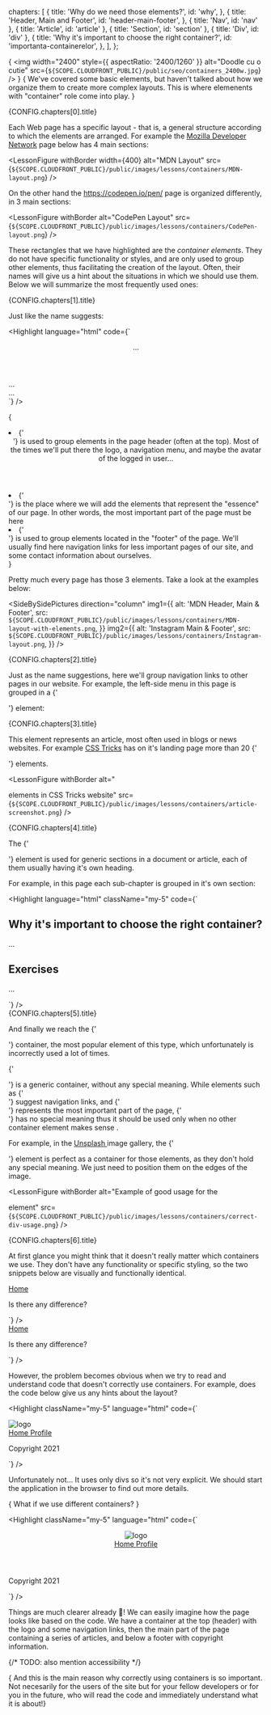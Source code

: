   chapters: [
    {
      title: 'Why do we need those elements?',
      id: 'why',
    }, {
      title: 'Header, Main and Footer',
      id: 'header-main-footer',
    },
    { title: 'Nav', id: 'nav' },
    { title: 'Article', id: 'article' },
    { title: 'Section', id: 'section' },
    { title: 'Div', id: 'div' },
    {
      title: 'Why it\'s important to choose the right container?',
      id: 'importanta-containerelor',
    },
  ],
};

{<LessonCover>
  <img
    width="2400"
    style={{ aspectRatio: '2400/1260' }}
    alt="Doodle cu o cutie"
    src={`${SCOPE.CLOUDFRONT_PUBLIC}/public/seo/containers_2400w.jpg`}
  />
</LessonCover>}
{<LessonFirstSentence> We've covered some basic elements, but haven't talked about how we organize them to create more complex layouts. This is where elemenents with "container" role come into play.
</LessonFirstSentence>}
<section>
  <LessonHeading as="h2" id={CONFIG.chapters[0].id}>
    {CONFIG.chapters[0].title}
  </LessonHeading>

  Each Web page has a specific layout - that is, a general structure according to which the elements are arranged. For example the <a href="https://developer.mozilla.org"> Mozilla Developer Network</a> page below has 4 main sections:

  <LessonFigure
    withBorder
    width={400}
    alt="MDN Layout"
    src={`${SCOPE.CLOUDFRONT_PUBLIC}/public/images/lessons/containers/MDN-layout.png`}
  />

  On the other hand the <a href="https://codepen.io/pen/" target="_blank" rel="noreferrer"> https://codepen.io/pen/</a> page is organized differently, in 3 main sections:

  <LessonFigure
    withBorder
    alt="CodePen Layout"
    src={`${SCOPE.CLOUDFRONT_PUBLIC}/public/images/lessons/containers/CodePen-layout.png`}
  />

  These rectangles that we have highlighted are the <em className="text-bold"> container elements</em>. They do not have specific functionality or styles, and are only used to group other elements, thus facilitating the creation of the layout. Often, their names will give us a hint about the situations in which we should use them. Below we will summarize the <span className="text-bold"> most frequently used </span> ones:
</section>

<section>
  <LessonHeading as="h2" id={CONFIG.chapters[1].id}>
    {CONFIG.chapters[1].title}
  </LessonHeading>

  Just like the name suggests:

  <div className="float-right">

  <Highlight language="html" code={`<body>
  <header> ... </header>
  <main> 
    ... 
  </main>
  <footer> ... </footer>
</body>`}
       />
  </div>

  {<List as="ol" variant="checkmark" className="mr-2 ml-0">
    <li className="mb-4"> <FormattedText as="strong"> {'<header>'} </FormattedText> is used to group elements in the page header (often at the top). Most of the times we'll put there the logo, a navigation menu, and maybe the avatar of the logged in user...
    </li>
    <li className="mb-4"> <FormattedText as="strong"> {'<main>'} </FormattedText> is the place where we will add the elements that represent the "essence" of our page. In other words, the most important part of the page must be here
    </li>
    <li> <FormattedText as="strong"> {'<footer>'} </FormattedText> is used to group elements located in the "footer" of the page. We'll usually find here navigation links for less important pages of our site, and some contact information about ourselves.
    </li>
  </List>}

  Pretty much every page has those 3 elements. Take a look at the examples below:

  <SideBySidePictures direction="column"
    img1={{
      alt: 'MDN Header, Main & Footer',
      src: `${SCOPE.CLOUDFRONT_PUBLIC}/public/images/lessons/containers/MDN-layout-with-elements.png`,
    }}
    img2={{
      alt: 'Instagram Main & Footer',
      src: `${SCOPE.CLOUDFRONT_PUBLIC}/public/images/lessons/containers/Instagram-layout.png`,
    }}
  />
</section>

<section>
  <LessonHeading as="h2" id={CONFIG.chapters[2].id}>
    {CONFIG.chapters[2].title}
  </LessonHeading>

  Just as the name suggestions, here we'll group navigation links to other pages in our website. For example, the left-side menu in this page is grouped in a <FormattedText as="strong"> {'<nav>'} </FormattedText> element:

  <CodePenEmbed
      user="iampava"
      slug="NWjMBbY"
      theme="dark"
      defaultTab="html"
      className="my-5"
    />
</section>
<section>
  <LessonHeading as="h2" id={CONFIG.chapters[3].id}>
    {CONFIG.chapters[3].title}
  </LessonHeading>
  
  This element represents an article, most often used in blogs or news websites. For example <a href="https://css-tricks.com" target="_blank" rel="noreferrer"> CSS Tricks</a> has on it's landing page more than 20 <FormattedText as="strong"> {'<article>'} </FormattedText> elements.

  <LessonFigure
    withBorder
    alt="<article> elements in CSS Tricks website"
    src={`${SCOPE.CLOUDFRONT_PUBLIC}/public/images/lessons/containers/article-screenshot.png`}
  />
</section>
<section>
  <LessonHeading as="h2" id={CONFIG.chapters[4].id}>
    {CONFIG.chapters[4].title}
  </LessonHeading>

  The <FormattedText as="strong"> {'<section>'} </FormattedText> element is used for generic sections in a document or article, each of them usually having it's own heading.

  For example, in this page each sub-chapter is grouped in it's own section:

  <Highlight language="html" className="my-5" code={`<article>
  <section>
    <h2> Why it's important to choose the right container? </h2>
    <p>
      ...
    </p>
  </section>
  <section>
    <h2> Exercises </h2>
    <p>
      ...
    </p>
  </section>
</article>`}
  />
</section>

<section>
  <LessonHeading as="h2" id={CONFIG.chapters[5].id}>
    {CONFIG.chapters[5].title}
  </LessonHeading>

  And finally we reach the <FormattedText as="strong"> {'<div>'} </FormattedText> container, the most popular element of this type, which unfortunately is incorrectly used a lot of times.

  <FormattedText as="strong"> {'<div>'} </FormattedText> is a generic container, without any special meaning. While elements such as <FormattedText> {'<nav>'} </FormattedText> suggest navigation links, and <FormattedText> {'<main>'} </FormattedText> represents the most important part of the page, <FormattedText> {'<div>'} </FormattedText> has no special meaning thus it should be used only when <span className="text-bold"> no other container element makes sense </span>.

  For example, in the <a href="https://unsplash.com/">Unsplash </a> image gallery, the <FormattedText> {'<div>'} </FormattedText> element is perfect as a container for those elements, as they don't hold any special meaning. We just need to position them on the edges of the image.

  <LessonFigure
    withBorder
    alt="Example of good usage for the <div> element"
    src={`${SCOPE.CLOUDFRONT_PUBLIC}/public/images/lessons/containers/correct-div-usage.png`}
  />
</section>

<section>
  <LessonHeading as="h2" id={CONFIG.chapters[6].id}>
    {CONFIG.chapters[6].title}
  </LessonHeading>

  At first glance you might think that it doesn't really matter which containers we use. They don't have any functionality or specific styling, so the two snippets below are visually and functionally identical.

<div className="d-flex justify-content-between flex-wrap">
  <div className="max-w-full mr-16 my-5">
      <Highlight language="html" code={`<body>
  <nav>
    <a href="/"> Home </a>
  </nav>
  <main>
    <p> Is there any difference? </p>
  </main>
</body>`}
            />
  </div>
  <div className="max-w-full my-5">
      <Highlight language="html" code={`<body>
  <div>
    <a href="/"> Home </a>
  </div>
  <div>
    <p> Is there any difference? </p>
  </div>
</body>`}
         />
   </div>
</div>

  However, the problem becomes obvious when we try to read and understand code that doesn't correctly use containers. For example, does the code below give us any hints about the layout?

   <Highlight className="my-5" language="html" code={`<body>
  <div>
    <img src="logo" alt="logo">
    <div>
      <a href="/home"> Home </a>
      <a href="/profile"> Profile </a>
    </div>
  </div>
  <div>
    <div></div>
    <div></div>
    <div></div>
    <div></div>
  </div>
  <div>
    <p> Copyright 2021 </p>
  </div>
</body>`}
        />

  Unfortunately not... It uses only divs so it's not very explicit. We should start the application in the browser to find out more details.

  {<LessonQuote> What if we use different containers? </LessonQuote>}

<Highlight className="my-5" language="html" code={` <body>
  <header>
    <img src="logo" alt="logo">
    <nav>
      <a href="/home"> Home </a>
      <a href="/profile"> Profile </a>
    </nav>
  </header>
  <main>
    <article></article>
    <article></article>
    <article></article>
    <article></article>
  </main>
  <footer>
    <p> Copyright 2021 </p>
  </footer>
</body>`}
        />

  Things are much clearer already 💪! We can easily imagine how the page looks like based on the code. We have a container at the top (header) with the logo and some navigation links, then the main part of the page containing a series of articles, and below a footer with copyright information.

  {/* TODO: also mention accessibility  */}

  {<LessonQuote variant="centered"> And this is the main reason why correctly using containers is so important. Not necesarily for the users of the site but for your fellow developers or for you in the future, who will read the code and immediately understand what it is about!</LessonQuote>}
</section>
